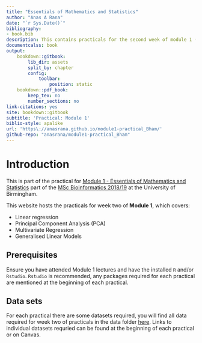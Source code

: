 ```yaml
---
title: "Essentials of Mathematics and Statistics"
author: "Anas A Rana"
date: "`r Sys.Date()`"
bibliography:
- book.bib
description: This contains practicals for the second week of module 1 (_Essentials of Mathematics and Statistics_).
documentcalss: book
output:
    bookdown::gitbook:
        lib_dir: assets
        split_by: chapter
        config:
            toolbar:
                position: static
    bookdown::pdf_book:
        keep_tex: no
        number_sections: no
link-citations: yes
site: bookdown::gitbook
subtitle: 'Practical: Module 1'
biblio-style: apalike
url: 'https\://anasrana.github.io/module1-practical_Bham/'
github-repo: "anasrana/module1-practical_Bham"
---
```


# Introduction

This is part of the practical for [Module 1 - Essentials of Mathematics and Statistics](https://canvas.bham.ac.uk/courses/39247/pages/essentials-of-biology-mathematics-and-statistics) part of the [MSc Bioinformatics 2018/19](https://www.birmingham.ac.uk/postgraduate/courses/taught/med/bioinformatics.aspx) at the University of Birmingham.

This website hosts the practicals for week two of **Module 1**, which covers:

- Linear regression
- Principal Component Analysis (PCA)
- Multivariate Regression
- Generalised Linear Models

## Prerequisites

Ensure you have attended Module 1 lectures and have the installed `R` and/or `Rstudio`. `Rstudio` is recommended, any packages required for each practical are mentioned at the beginning of each practical.

## Data sets

For each practical there are some datasets required, you will find all data required for week two of practicals in the data folder [here](https://github.com/anasrana/module1-practical_Bham/tree/master/data). Links to individual datasets requried can be found at the beginning of each practical or on Canvas.
